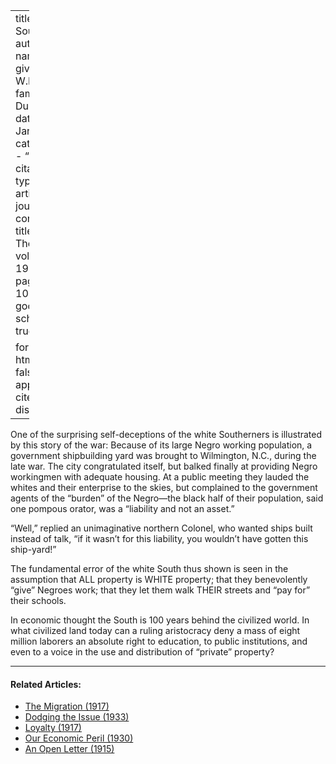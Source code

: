 
---
title: '"Our" South'
author:
  - name:
      given: W.E.B.
      family: Du Bois
date: Jan. 1920
categories: 
  - ""
citation: 
  type: article-journal
  container-title: The Crisis
  volume: 19
  issue: 3
  page: 106-107
google-scholar: true

format:
  html:
    toc: false
    appendix-cite-as: display
---



One of the surprising self-deceptions of the white Southerners is illustrated by this story of the war: Because of its large Negro working population, a government shipbuilding yard was brought to Wilmington, N.C., during the late war. The city congratulated itself, but balked finally at providing Negro workingmen with adequate housing. At a public meeting they lauded the whites and their enterprise to the skies, but complained to the government agents of the "burden" of the Negro---the black half of their population, said one pompous orator, was a "liability and not an asset."

"Well," replied an unimaginative northern Colonel, who wanted ships built instead of talk, "if it wasn't for this liability, you wouldn't have gotten this ship-yard!"

The fundamental error of the white South thus shown is seen in the assumption that ALL property is WHITE property; that they benevolently "give" Negroes work; that they let them walk THEIR streets and "pay for" their schools.

In economic thought the South is 100 years behind the civilized world. In what civilized land today can a ruling aristocracy deny a mass of eight million laborers an absolute right to education, to public institutions, and even to a voice in the use and distribution of "private" property?

<!-- Similar articles start here -->

<hr>
#### Related Articles:

* [The Migration (1917)](/Volumes/14/01/migration.html)
* [Dodging the Issue (1933)](/Volumes/40/02/dodging_the_issue.html)
* [Loyalty (1917)](/Volumes/14/01/loyalty.html)
* [Our Economic Peril (1930)](/Volumes/37/03/our_economic_peril.html)
* [An Open Letter (1915)](/Volumes/10/03/an_open_letter.html)

<!-- Similar articles end here -->